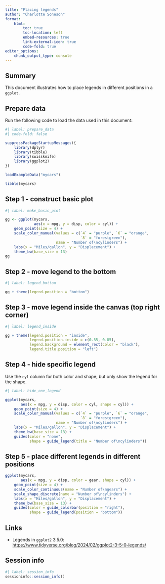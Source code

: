 ```yaml
---
title: "Placing legends"
author: "Charlotte Soneson"
format:
    html:
        toc: true
        toc-location: left
        embed-resources: true
        link-external-icon: true
        code-fold: true
editor_options: 
    chunk_output_type: console
---
```


## Summary

This document illustrates how to place legends in different positions in a 
`ggplot`.


## Prepare data

Run the following code to load the data used in this document:

```r
#| label: prepare_data
#| code-fold: false

suppressPackageStartupMessages({
    library(dplyr)
    library(tibble)
    library(swissknife)
    library(ggplot2)
})

loadExampleData("mycars")

tibble(mycars)
```


## Step 1 - construct basic plot

```r
#| label: make_basic_plot

gg <- ggplot(mycars, 
             aes(x = mpg, y = disp, color = cyl)) + 
    geom_point(size = 4) +
    scale_color_manual(values = c(`4` = "purple", `6` = "orange", 
                                  `8` = "forestgreen"), 
                       name = "Number of\ncylinders") + 
    labs(x = "Miles/gallon", y = "Displacement") + 
    theme_bw(base_size = 13)
gg
```

## Step 2 - move legend to the bottom

```r
#| label: legend_bottom

gg + theme(legend.position = "bottom")
```

## Step 3 - move legend inside the canvas (top right corner)

```r
#| label: legend_inside

gg + theme(legend.position = "inside",
           legend.position.inside = c(0.85, 0.85),
           legend.background = element_rect(color = "black"),
           legend.title.position = "left")
```

## Step 4 - hide specific legend

Use the `cyl` column for both color and shape, but only show the legend for 
the shape. 

```r
#| label: hide_one_legend

ggplot(mycars, 
       aes(x = mpg, y = disp, color = cyl, shape = cyl)) + 
    geom_point(size = 4) +
    scale_color_manual(values = c(`4` = "purple", `6` = "orange", 
                                  `8` = "forestgreen"), 
                       name = "Number of\ncylinders") + 
    labs(x = "Miles/gallon", y = "Displacement") + 
    theme_bw(base_size = 13) + 
    guides(color = "none", 
           shape = guide_legend(title = "Number of\ncylinders"))
```

## Step 5 - place different legends in different positions

```r
ggplot(mycars, 
       aes(x = mpg, y = disp, color = gear, shape = cyl)) + 
    geom_point(size = 4) +
    scale_color_continuous(name = "Number of\ngears") + 
    scale_shape_discrete(name = "Number of\ncylinders") + 
    labs(x = "Miles/gallon", y = "Displacement") + 
    theme_bw(base_size = 13) + 
    guides(color = guide_colorbar(position = "right"), 
           shape = guide_legend(position = "bottom"))
```

## Links

* Legends in `ggplot2` 3.5.0: [https://www.tidyverse.org/blog/2024/02/ggplot2-3-5-0-legends/](https://www.tidyverse.org/blog/2024/02/ggplot2-3-5-0-legends/)

## Session info

```r
#| label: session_info
sessioninfo::session_info()
```
